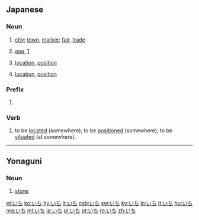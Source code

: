 ==Japanese==

===Noun===
{{ja-noun}}

# {{ja-def|市}} [[city]]; [[town]], [[market]]; [[fair]], [[trade]]
# {{ja-def|一|壱}} [[one]], [[1]]
# {{ja-def|位地}} [[location]], [[position]]
# {{ja-def|位置}} [[location]], [[position]]

===Prefix===
{{ja-pos|prefix}}

# {{ja-def|逸}}

===Verb===
{{ja-verb-suru}}

# {{ja-def|位置}} to be [[located]] (somewhere); to be [[positioned]] (somewhere); to be [[situated]] (at somewhere).

----

==Yonaguni==

===Noun===
{{head|yoi|noun|romaji|ichi}}

# {{yoi-def|石}} [[stone]]

[[et:いち]]
[[ko:いち]]
[[hy:いち]]
[[it:いち]]
[[csb:いち]]
[[sw:いち]]
[[ky:いち]]
[[lo:いち]]
[[lt:いち]]
[[hu:いち]]
[[mg:いち]]
[[ml:いち]]
[[ja:いち]]
[[pl:いち]]
[[pt:いち]]
[[ro:いち]]
[[zh:いち]]